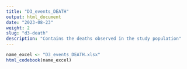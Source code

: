 ```yaml
---
title: "D3_events_DEATH"
output: html_document
date: "2023-08-23"
weight: 2
slug: "d3-death"
description: "Contains the deaths observed in the study population"
---
```


```r
name_excel <- "D3_events_DEATH.xlsx"
html_codebook(name_excel)
```
